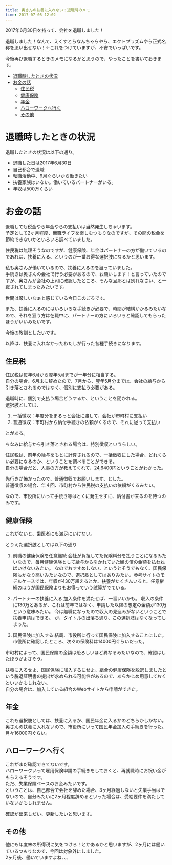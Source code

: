 ```yaml
---
title: 奥さんの扶養に入れない：退職時のメモ
time: 2017-07-05 12:02
---
```


2017年6月30日を持って、会社を退職しました！

退職しました！なんて、えくすとらなんちゃらやら、エクトプラズムやら正式名称を思い出せない！←これをつけていますが、不安でいっぱいです。

今後再び退職するときのメモになるかと思うので、やったことを書いておきます。

- [退職時したときの状況](#%E9%80%80%E8%81%B7%E6%99%82%E3%81%97%E3%81%9F%E3%81%A8%E3%81%8D%E3%81%AE%E7%8A%B6%E6%B3%81)
- [お金の話](#%E3%81%8A%E9%87%91%E3%81%AE%E8%A9%B1)
  - [住民税](#%E4%BD%8F%E6%B0%91%E7%A8%8E)
  - [健康保険](#%E5%81%A5%E5%BA%B7%E4%BF%9D%E9%99%BA)
  - [年金](#%E5%B9%B4%E9%87%91)
  - [ハローワークへ行く](#%E3%83%8F%E3%83%AD%E3%83%BC%E3%83%AF%E3%83%BC%E3%82%AF%E3%81%B8%E8%A1%8C%E3%81%8F)
  - [その他](#%E3%81%9D%E3%81%AE%E4%BB%96)

# 退職時したときの状況

退職したときの状況は以下の通り。

- 退職した日は2017年6月30日
- 自己都合で退職
- 転職活動中、9月ぐらいから働きたい
- 扶養家族はいない。働いているパートナーがいる。
- 年収は500万くらい

# お金の話

退職しても税金やら年金やらの支払いは当然発生しちゃいます。  
予定として2ヶ月程度、無職ライフを楽しむつもりなのですが、その間の税金を節約できないかといろいろ調べていました。

住民税は無理そうなのですが、健康保険、年金はパートナーの方が働いているのであれば、扶養に入る、というのが一番お得な選択肢になるかと思います。

私も奥さんが働いているので、扶養に入るのを狙っていました。  
手続きは奥さんの会社で行う必要があるので、お願いします！と言っていたのですが、奥さんが会社の上司に確認したところ、そんな旦那とは別れなさい、と一蹴されてしまったみたいです。

世間は厳しいなぁと感じている今日このごろです。　　

また、扶養に入るのにはいろいろな手続きが必要で、時間が結構かかるみたいなので、それを狙う方は在職中に、パートナーの方にいろいろと確認してもらったほうがいいみたいです。

今後の教訓としたいです。

以降は、扶養に入れなかったわたしが行った各種手続きになります。

## 住民税

住民税は毎年6月から翌年5月までが一年分に相当する。  
自分の場合、6月末に辞めたので、7月から、翌年5月分までは、会社の給与から引き落とされるのではなく、個別に支払う必要がある。

退職時に、個別で支払う場合どうするか、ということを聞かれる。  
選択肢としては、

1. 一括徴収：年度分をまるっと会社に渡して、会社が市町村に支払い
2. 普通徴収：市町村から納付手続きの依頼がくるので、それに従って支払い

とがある。

ちなみに給与から引き落とされる場合は、特別徴収というらしい。

住民税は、前年の給与をもとに計算されるので、一括徴収にした場合、どれくらい必要になるのか、ということを調べることができる。   
自分の場合だと、人事の方が教えてくれて、24,6400円ということがわかった。

先行きが怖かったので、普通徴収でお願いします、とした。  
 普通徴収の場合、年４回、市町村から住民税の支払いの依頼がくるみたい。

なので、市役所にいって手続き等はとくに発生せずに、納付書が来るのを待つのみです。

## 健康保険

これがないと、歯医者にも満足にいけない。

とりえた選択肢としては以下の通り

1. 前職の健康保険を任意継続 会社が負担してた保険料分を払うことになるみたいなので、毎月健康保険として給与から引かれていた額の倍の金額を払わねばいけないみたい。 なのでおすすめしない、というとそうでもなく、国民保険もかなり高いみたいなので、選択肢としてはありみたい。参考サイトのモデルケースでは、年収が430万超えるとか、扶養がたくさんいると、任意継続のほうが国民保険よりもお得っていう試算がでている。

2. パートナーの扶養に入る 加入条件を満たせば、一番いいかも。 収入の条件に130万とあるが、これは前年ではなく、申請した以降の想定の金額が130万という意味みたい。 今は無職になったので収入の見込みがないということで扶養申請はできる。 が、タイトルの出落ち通り、この選択肢はなくなってしまった。

3. 国民保険に加入する 結局、市役所に行って国民保険に加入することにした。  
市役所に確認したところ、次々の保険料は14000円ぐらいだった。

市町村によって、国民保険の金額は恐ろしいほど異なるみたいなので、確認はしたほうがよさそう。

扶養に入るせよ、国民保険に加入するにせよ、組合の健康保険を脱退しましたという脱退証明書の提出が求められる可能性があるので、あらかじめ用意しておくといいかもしれない。  
自分の場合は、加入している組合のWebサイトから申請ができた。

## 年金

これも選択肢としては、扶養に入るか、国民年金に入るかのどちらかしかない。  
奥さんの扶養に入れないので、市役所にいって国民年金加入の手続きを行った。月々16000円ぐらい。

## ハローワークへ行く

これがまだ確認できてないです。   
ハローワークいって雇用保険申請の手続きをしておくと、再就職時にお祝い金がもらえるそうです。  
ただ、失業保険ベースのお金みたいです。  
ということは、自己都合で会社を辞めた場合、3ヶ月経過しないと失業手当はでないので、自分みたいに2ヶ月程度辞めるといった場合は、受給要件を満たしていないかもしれません。

確認が出来しだい、更新したいと思います。

## その他

他にも年度末の所得税に気をつけろ！とかあるかと思いますが、2ヶ月には働いているつもりなので、今回は対象外にしました。   
2ヶ月後、働いていますよね、、、
